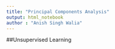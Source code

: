 ```yaml
---
title: "Principal Components Analysis"
output: html_notebook
author : "Anish Singh Walia"
---
```


##Unsupervised Learning


